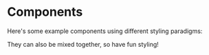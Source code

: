 
<Meta />

# Components

Here's some example components using different styling paradigms:

<Group>
  <Mantine />
  <Styled />
  <CSSProp />
</Group>

They can also be mixed together, so have fun styling!
